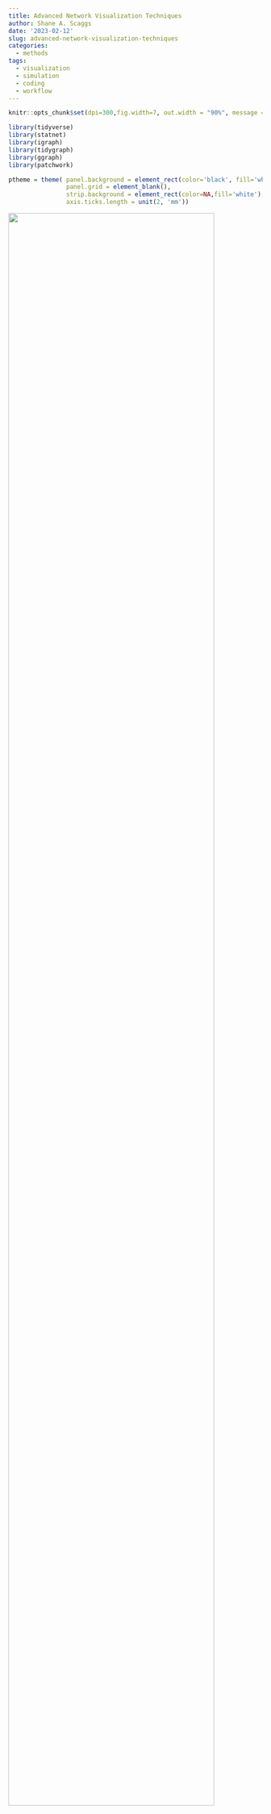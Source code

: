 ```yaml
---
title: Advanced Network Visualization Techniques
author: Shane A. Scaggs
date: '2023-02-12'
slug: advanced-network-visualization-techniques
categories:
  - methods
tags:
  - visualization
  - simulation
  - coding
  - workflow
---
```


```r
knitr::opts_chunk$set(dpi=300,fig.width=7, out.width = "90%", message = F, warning = F)
```


```r
library(tidyverse)
library(statnet)
library(igraph)
library(tidygraph)
library(ggraph)
library(patchwork)

ptheme = theme( panel.background = element_rect(color='black', fill='white'), 
                panel.grid = element_blank(), 
                strip.background = element_rect(color=NA,fill='white'),
                axis.ticks.length = unit(2, 'mm'))
```

![](images/network spaghetti.JPG){width=90%}

Picture this: You're working on project and you've just finished collecting all your network data. You've worked hard to get a complete network and you're eager to start analyzing it. You power up your computer, load up Rstudio, and after lots of careful wrangling and tidying, you're ready to plot the network. With great anticipation, you write a little code and WHAM! you get hit with a hot plate of spaghetti and meatballs. 

Anyone who has tried to visualize a network that is even remotely  [dense](https://seng.netlify.app/2021/12/22/size-structure-and-density/) can probably relate to this experience. That's because networks are complex, multidimensional objects; some of the most difficult objects to visualize. 

# Simplicity of design and the data density problem 

The great statistician Edward Tufte is an expert at data visualization. His book *The Visual Display of Quantitative Information* gives us many guidelines for designing pleasant graphs. But there are two bits of information that will specifically help us understand how to produce effective network visualizations. The first comes from one of his most well known quotations: 

> Graphical elegance is often found in simplicity of design and complexity of data. 

Networks are, by definition, complex objects. This is true even for graphs with a small quantity of nodes and edges. The inherent complexity of networks means that we must **always** strive for simplicity when we visualize a network. This means you have no choice but to minimize the number of visual aesthetics used in the visualization. Ask yourself: what is the single most essential feature of this network that I want the my audience to appreciate? Let this essence guide your design. 

The second piece of advice is to maximize data density, within reason. You can think of data density as the ratio of "data ink" used to plot the data to the amount of black graph space. This principle, for example, guides our decisions about the range of values on the axes of any plot. The axes should be constrained to the range of values for which we actually have data. 

```r
N = 100
x = rnorm(N)
y = rnorm(N, x, 2)
d = data.frame(x,y)

d %>%  
    ggplot( aes(x=x, y=y) ) + ptheme + 
    geom_point( size=2, pch=21 ) + 
    xlim(c(-4,4)) + 
    ylim(c(-10,10)) +
    labs(title="Low density scatterplot") + 

d %>%  
    ggplot( aes(x=x, y=y) ) + ptheme + 
    geom_point( size=2, pch=21 ) + 
    labs(title="High density scatterplot")
```
Fixing data density problems in conventional graphs, like the scatterplots above, can be pretty simple. But networks pose problems because they tend to have high data density to begin with. This make any additional aesthetic choice risky because it can take us beyond a reasonable data density that viewers can actually comprehend. There is also no straight forward way to change axes or omit nodes and edges without distorting our representation of the network structure. 

Let's look at some techniques to deal with data density and then we will move on to some other graphical challenges with networks. 

# Start with a simulation 

Let's start by simulating a network that we can use to illustrate some of these techniques. For details about how to simulate networks using `statnet`, check out our [previous post](https://seng.netlify.app/meetings/introduction-to-network-simulation-with-statnet/) on the topic. We want to use a simulation because 1) we can create challenges and learn to overcome them, and 2) we know the correct answers for the graph structure and the attributes, which helps us know whether we have been successful or not. 

We will simulate a network composed of three groups who tend to form edges with other agents of the same group. This is a homophilous network, and we will keep it fairly dense. 

```r
# load package
library(statnet )

# seed for reproducibility
set.seed(777)

# how many nodes? how many groups?  
N = 60 
groups = c('G1','G2','G3')

# initialize empty network 
empty_g = network( N, directed = TRUE, density = 0 )

# create group attribute 
empty_g %v% 'group' = sample( groups, size = N, replace = TRUE )

# set parameters for edge density (edges) and homophily (nodematch) and reciprocity (mutual)
# remember these are in log-odds where 0 = 50/50
pars = c(-4,1,2) 

# simulate 
sim_g = simulate( empty_g ~ edges + nodematch('group') + mutual, coef = pars )
plot(sim_g)
```

# Highlighting group structure

This graph is structured by three groups. We know because we wrote the simulation. But this structure is not obvious from the graph you see above. It looks like spaghetti and meatballs. A good starting point would be to color each node according to it's group. 

```r
# load packages 
library(tidygraph)
library(ggraph)

sim_g %>% 
    as_tbl_graph %>%
    ggraph() + 
    theme_graph() + 
    geom_edge_link() + 
    geom_node_point( aes(color=group) )
```

This helps a little bit, but we can do better. 

## Using small multiples 

Tufte advises us to use *small multiples* -- repeated versions of the same graph with different emphases -- to maintain data density while improving clarity. When using tools that are based on the grammar of graphics (`ggplot2`, `ggraph`, `ggdist`), we can create small multiples by using *facets*. 

Faceting takes a single graph and splits it into multiple panels based on a factor. In this case, we want to split the graph based on `group`, a node attribute. For this we want to use `facet_nodes`. 

```r
sim_g %>% 
    as_tbl_graph %>%
    ggraph() + 
    theme_graph() + 
    geom_edge_link() + 
    geom_node_point( aes(color=group) ) + 
    facet_nodes(~group)
```

Now we are able to see more clearly how each group is connected in the graph. However, this technique does pose a new problem: it is too easy to assume that these are three separate networks. There are two ways to solve this problem, and they both will require a package called `patchwork`. This package allows us to combine multiple graphs using `+` for side to side and `/` for top and bottom^[`patchwork` has many other functions that allow you to assemble plot layouts, add labels to plots, and choose relative heights and widths. Learn more from the author at https://patchwork.data-imaginist.com/].

### Option 1: Add a reference graph 

One choice we have is to plot the network in full as a reference and then use the facets to draw out the subgraphs. We just add them together with `patchwork`. 

```r
# full network 
full = sim_g %>% 
    as_tbl_graph %>%
    ggraph() + 
    theme_graph() + 
    geom_edge_link() + 
    geom_node_point( aes(color=group) ) + 
    theme(legend.position = 'none') + 
    ggtitle("Full network")

# sub graphs
sub = sim_g %>% 
    as_tbl_graph %>%
    ggraph() + 
    theme_graph() + 
    geom_edge_link() + 
    geom_node_point( aes(color=group) ) + 
    facet_nodes(~group) + 
    ggtitle("Network subgroups")


full + sub + plot_layout(widths = c(2,5))
```

All we have really done in this new graph is the following: 

1. Plot the full network.
2. Plot the faceted version.
3. Save plots as objects and add them together. 
4. Provide titles with `ggtitle`. 
5. Remove the legend from the first graph; it is redundant.
6. Adjust the relative widths using `plot_layout`. 

There is more we could do to make it even prettier but this really helps clarify the full network. 

### Option 2: Plot three separate networks with different emphases 

The second option is similar to the first but takes a different path. We will plot the network three separate times but in each graph, we will de-emphasize all but one group. Again, we can string these together using `patchwork`. 

This approach is slightly more complicated then the first because we want to emphasize both the nodes and edges in each group. To do this, we need to create edge attributes for edges that connect between the groups `r groups` as well those edges that are not homophilous. 

```r
sim_g = sim_g %>%
    as_tbl_graph() %>%
    activate(edges) %>%
    mutate(group_from = .N()$group[from], 
           group_to   = .N()$group[to], 
           group_match = ifelse( group_from == 'G1' & group_to == 'G1', 'G1', 
                         ifelse( group_from == 'G2' & group_to == 'G2', 'G2', 
                         ifelse( group_from == 'G3' & group_to == 'G3', 'G3', 'No match' ))))
sim_g
```

This code looks a bit more intimidating than it really is. What we have are two essential steps: 

1. Code each edge according to the group of each sender (`group_from`) and each receiver (`group_to`). This is done by activating the edges (`activate(edges)`) and then using the `.N()$group[from]` and `.N()$group[to]` syntax to pull out the node attributes at beginning and end of each edge. 

2. Next, we use these two new edge attributes within some nested `ifelse` statements where we ask if the groups are the same, and if so, assign that group to the edge. 

Once we have those attributes, we can use them to color the nodes and edges. 

```r
g1 = sim_g %>%
    ggraph() + 
    theme_graph() + 
    geom_edge_link( aes(color=group_match) ) + 
    geom_node_point( aes( color=group) ) + 
    scale_edge_color_manual( values = c('#ad003f','#cccccc77','#cccccc77','#cccccc77'), guide = NULL) + 
    scale_color_manual(values = c('#ad003f','#cccccc77','#cccccc77'), guide = NULL) + 
    ggtitle('Group 1')
                                        
g2 = sim_g %>%
    ggraph() + 
    theme_graph() + 
    geom_edge_link( aes(color=group_match) ) + 
    geom_node_point( aes( color=group) ) + 
    scale_edge_color_manual( values = c('#cccccc77','#d2a52e','#cccccc77','#cccccc77'), guide = NULL) + 
    scale_color_manual(values = c('#cccccc77','#d2a52e','#cccccc77'), guide = NULL) + 
    ggtitle('Group 2')   

g3 = sim_g %>%
    ggraph() + 
    theme_graph() + 
    geom_edge_link( aes(color=group_match) ) + 
    geom_node_point( aes( color=group) ) + 
    scale_edge_color_manual( values = c('#cccccc77','#cccccc77','#00c994','#cccccc77'), guide = NULL) + 
    scale_color_manual(values = c('#cccccc77','#cccccc77','#00c994'), guide = NULL) + 
    ggtitle('Group 3') 
                                        
g1 + g2 + g3
```

Now we've just repeated the same graph three times. We use an all grey palette and just switch out one of the grey colors for a emphasis color based on the position of the group name in the vector, e.g., group 1 is position 1 in the vector of color values. 

One complication with this approach is how to create a legend. There is a solution to this but it requires making plot with all the colors, extracting only the legend, and then plotting the legend alone in a fourth panel. I've gotten around this by using titles and explaining the colors in the caption. 

### A note on layouts 

We will focus on layouts a bit more later on in this post, but I just want to make one thing explicit about the two examples above:

> The layout must be the same for each graph, otherwise it will be impossible to visually compare the structure across graphs. 

The layout for these graphs is the `ggraph` default called `"stress"`. Because this layout does not randomly change each time we make a plot -- unlike Fruchterman-Reingold layouts, for example -- we don't need to do anything special. But if you want to use a different layout that has more randomness to it, you can save the layout first and then reuse it. This is done within `igraph` but can be transferred to `ggraph` with no problems.

```r
# same layout fr 
lo = layout_with_fr(sim_g)
plot(sim_g, layout = lo)

# use lo in ggraph 
sim_g %>%
    ggraph(layout = lo) +
    geom_edge_link() + 
    geom_node_point()
```

# Homophily and Reciprocity  

The examples using small multiples have already provided some of the tools for visualizing dyadic attributes. Let's dig a little deeper into dyads by creating visualizations that highlight homophily and reciprocity.

But first, a new simulation of a larger network. 

```r
# seed for reproducibility
set.seed(777)

# how many nodes? how many groups?  
N = 100 
groups = c('G1','G2','G3')

# initialize empty network 
empty_g = network( N, directed = TRUE, density = 0 )

# create group attribute 
empty_g %v% 'group' = sample( groups, size = N, replace = TRUE )

# set parameters for edge density (edges) and homophily (nodematch) and reciprocity (mutual)
# remember these are in log-odds where 0 = 50/50
pars = c(-5.5,3,2) 

# simulate 
sim_g = simulate( empty_g ~ edges + nodematch('group') + mutual, coef = pars )
plot(sim_g)
```


## Homophily 

Instead of visualizing homophily among groups using multiples, let's do this on a single graph. We can usual a similar approach to the one above where we tag edges based on the sender and receiver. 

```r
sim_g = sim_g %>%
    as_tbl_graph() %>%
    activate(edges) %>%
    mutate(group_from = .N()$group[from], 
           group_to   = .N()$group[to], 
           group_match = ifelse( group_from == 'G1' & group_to == 'G1', 'G1', 
                         ifelse( group_from == 'G2' & group_to == 'G2', 'G2', 
                         ifelse( group_from == 'G3' & group_to == 'G3', 'G3', 'None' ))))
```

Now we can map an edge color onto the `group_match` edge attribute, except this time we want to provide all of our colors in a single palette instead of swapping them out like we did before. In the previous version, we removed the legend by using `guide = NULL` but these time we want to keep the legend, so we remove these lines. 

```r
p = sim_g %>%
    ggraph('mds') + 
    theme_graph() + 
    geom_edge_link( aes(color=group_match), alpha=0.5 ) + 
    geom_node_point( aes( color=group) ) + 
    scale_edge_color_manual( values = c('#ad003f','#3300ff','springgreen','#aaaaaa')) + 
    scale_color_manual(values = c('#ad003f','#3300ff','springgreen'))
p 
```

Here I am using the multidimensional scaling layout (`mds`) because it will give us more separation between the groups. With these layout we see very clearly the edge which occur between groups (e.g., "None"). 

Let's also clean up the legend a bit by change the legend labels. We do this using the `labs` layer. 

```r
p + labs(edge_color='Homophily', color='Group')
```


## Reciprocity 

To visualize reciprocity, we may have to sacrifice our homophily aesthetic, as this would be much too complicated for a viewer. The basic setup is to tag every edge which is reciprocal. The easiest function for doing this is called `is.mutual` from the `{igraph}` package. This function *does not* work with `network` objects created in `{statnet}` but it does work with `igraph` objects or `tbl_graph` objects. 

```r
class(sim_g)
is.mutual(sim_g)
```
 
The function returns a `TRUE` or `FALSE` value that indicates whether or not that edge is reciprocated. We can create a new edge attribute and label it with these T/F values. You can do this using the `igraph` syntax (`E(sim_g)`) or by using `tidygraph`. I'll show both below. 

```r
# igraph method
E(sim_g)$Reciprocity = is.mutual(sim_g)

# tidygraph methods 
sim_g %>%
    activate(edges) %>%
    mutate(Reciprocity = is.mutual(sim_g))
```

Armed with out new edge attribute, we can plot the network by mapping a color to this attribute. I find that black and transparent grey are ideal for this attribute. Keep it simple. 

```r
sim_g %>%
    ggraph() + 
    theme_graph() + 
    geom_edge_link( aes(color=Reciprocity) ) + 
    geom_node_point( ) + 
    scale_edge_color_manual( values = c('#aaaaaa55','black')) 
```

## Working with arrows 

There is something glaringly missing from this directed graph: arrows. Arrows are tricky with networks because they add visual clutter. We should only use them when we absolutely need to, and in this case, where we are communicating patterns fo reciprocity, it would be great to have some arrows. 

We handle arrows in a `ggraph` by using an arrow argument. There are a few things to consider here: 

1. How large should the arrows be? 
2. What angle should we used for the arrowhead? 
3. Should the arrow heads touch the nodes? 

Personally, I prefer smaller arrows for less clutter and I prefer the arrowheads do not touch the nodes. Let's look at a simple example first. 

```r
x = 1:3
grid = expand.grid(x,x)
grid = grid[ !grid$Var1 == grid$Var2, ]
```
Here I've create a simple grid of node pairs 1, 2, and 3 and removed all of the loops in the grid. Now let's make a plot with them so that you can see how the arrow arguments work. 

```r
grid %>% 
    as_tbl_graph() %>%
    ggraph() + 
    theme_graph() + 
    geom_edge_link( arrow = arrow( angle=30, length = unit(3, 'mm'), type = 'closed') ) + 
    geom_node_point()
```

Not particularly pretty. We can't really see the nodes, the arrow heads are too long and the angle is much to wide. 

```r
grid %>% 
    as_tbl_graph() %>%
    ggraph() + 
    theme_graph() + 
    geom_edge_link( arrow = arrow( angle=20, length = unit(2, 'mm'), type = 'closed') ) + 
    geom_node_point()
```

That is starting to look a little better. But it would be great if we could prevent the arrowheads from touching the nodes. For this, we need to manipulate the `end_cap` and `start_cap`. 

```r
grid %>% 
    as_tbl_graph() %>%
    ggraph() + 
    theme_graph() + 
    geom_edge_link( arrow = arrow( angle=20, length = unit(2, 'mm'), type = 'closed'), 
                    end_cap = circle(2,'mm') ) + 
    geom_node_point()
```

I've supplied a `circle` to the `end_cap` argument telling R that I want to leave a circular buffer that has a 2 mm radius. But because the edges are flowing in all directions, we need to supply the same argument to the `start_cap`. 

```r
grid %>% 
    as_tbl_graph() %>%
    ggraph() + 
    theme_graph() + 
    geom_edge_link( arrow = arrow( angle=20, length = unit(2, 'mm'), type = 'closed'), 
                    end_cap = circle(2,'mm'), 
                    start_cap = circle(2,'mm')) + 
    geom_node_point()
```

That looks much nicer. But as you change the size of your nodes, you may also have to change the size of the caps. This is an annoying reality but it is something to keep an eye on. You can see what I mean in the examples below. 

```r
# change the size 
grid %>% 
    as_tbl_graph() %>%
    ggraph() + 
    theme_graph() + 
    geom_edge_link( arrow = arrow( angle=20, length = unit(2, 'mm'), type = 'closed'), 
                    end_cap = circle(2,'mm'), 
                    start_cap = circle(2,'mm')) + 
    geom_node_point( size=6 ) + 
    ggtitle('Nodes too large for caps') |

# alter the caps 
grid %>% 
    as_tbl_graph() %>%
    ggraph() + 
    theme_graph() + 
    geom_edge_link( arrow = arrow( angle=20, length = unit(2, 'mm'), type = 'closed'), 
                    end_cap = circle(4,'mm'), 
                    start_cap = circle(4,'mm')) + 
    geom_node_point( size=6 ) + 
    ggtitle('Cap size adjusted')
```

You can also use curved edges  called `arcs` to illustrate reciprocal edges. These function just like the `geom_edge_link` layer, but they have an additional `strength` argument that controls the curvature of the arcs. 

```r
# change the size 
grid %>% 
    as_tbl_graph() %>%
    ggraph() + 
    theme_graph() + 
    geom_edge_arc( arrow = arrow( angle=20, length = unit(2, 'mm'), type = 'closed'), 
                    end_cap = circle(2,'mm'), 
                    start_cap = circle(2,'mm'), 
                   strength = 1) + 
    geom_node_point( ) + 
    ggtitle('Strength = 1') |

# alter the caps 
grid %>% 
    as_tbl_graph() %>%
    ggraph() + 
    theme_graph() + 
    geom_edge_arc( arrow = arrow( angle=20, length = unit(2, 'mm'), type = 'closed'), 
                    end_cap = circle(2,'mm'), 
                    start_cap = circle(2,'mm'), 
                   strength = 0.1) + 
    geom_node_point( ) + 
    ggtitle('Strenth = 0.1')
```
You must be very careful using arcs because they effect double the number of edges anywhere there is reciprocity, which can add unnecessary density to your graph.

## Revisiting the reciprocity graph

Now let's apply the arrow techniques to the reciprocity graph from above. 

```r
sim_g %>%
    ggraph() + 
    theme_graph() + 
    geom_edge_link( aes(color=Reciprocity),
                    arrow = arrow( angle=20, length = unit(1, 'mm'), type = 'closed'), 
                    end_cap = circle(1,'mm'), 
                    start_cap = circle(1,'mm')) + 
    geom_node_point( ) + 
    scale_edge_color_manual( values = c('#aaaaaa55','black')) 
```

In principle, we don't really even need nodes to visualize this graph because they provide little information. This is what it looks like when we omit them. 

```r
sim_g %>%
    ggraph() + 
    theme_graph() + 
    geom_edge_link( aes(color=Reciprocity),
                    arrow = arrow( angle=20, length = unit(1, 'mm'), type = 'closed'), 
                    end_cap = circle(1,'mm'), 
                    start_cap = circle(1,'mm')) + 
    #geom_node_point( ) + 
    scale_edge_color_manual( values = c('#aaaaaa55','black')) 
```

This teaches us an important lesson: 

> If an aesthetic provides no additional information, you should omit it. 


